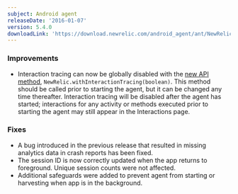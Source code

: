 ```yaml
---
subject: Android agent
releaseDate: '2016-01-07'
version: 5.4.0
downloadLink: 'https://download.newrelic.com/android_agent/ant/NewRelic_Android_Agent_5.4.0.zip'
---
```


### Improvements

* Interaction tracing can now be globally disabled with the [new API method](https://docs.newrelic.com/docs/mobile-monitoring/mobile-sdk-api/new-relic-mobile-sdk-api/work-android-sdk-api#disable-interactions), `NewRelic.withInteractionTracing(boolean)`. This method should be called prior to starting the agent, but it can be changed any time thereafter. Interaction tracing will be disabled after the agent has started; interactions for any activity or methods executed prior to starting the agent may still appear in the Interactions page.

### Fixes

* A bug introduced in the previous release that resulted in missing analytics data in crash reports has been fixed.
* The session ID is now correctly updated when the app returns to foreground. Unique session counts were not affected.
* Additional safeguards were added to prevent agent from starting or harvesting when app is in the background.
